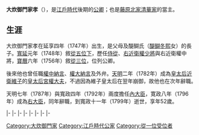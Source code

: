 {{東亞男性歷史人物
|名稱 = 大炊御門家孝
|出生日期 = [[延享|延享]]四年正月二十五（1747年3月6日）
|逝世日期 = [[寬政|寬政]]十一年五月十三（{{death date and age|1799|6|16|1747|3|6}}）
|法號 = 瑤台寺融廓愍統
|身份 = [[從一位|從一位]][[右大臣|右大臣]]
|主君 = [[桃園天皇|桃園天皇]]→[[後櫻町天皇|後櫻町天皇]]→[[後桃園天皇|後桃園天皇]]→[[光格天皇|光格天皇]]
|父親 = {{link-ja|大炊御門經秀|大炊御門経秀}}
|母親 = 醍醐氏
|正室 = 三條氏
|繼室 = 宗氏
|正室之父 = [[三條季晴|三條季晴]]
|正室之母 = 井伊氏
|繼室之父 = [[宗義蕃|宗義蕃]]
|子 = [[大炊御門經久|大炊御門經久]]、五名夭折兒子、大炊御門政憲、禪忍
|女 = 三名夭折女兒、大炊御門宣子、大炊御門梁姬、大炊御門棟姬
|養女 = 大炊御門喜世
}}

{{japanese|japanese=大炊御門 家孝|kana=おおいのみかど いえたか|romaji=Ōinomikado Ietaka}}
'''大炊御門家孝'''（{{bd|1747年|3月6日|1799年|6月16日}}），是[[江戶時代|江戶時代]]後期的[[公卿|公卿]]；也是[[藤原北家|藤原北家]][[清華家|清華家]]的{{link-ja|大炊御門家|大炊御門家}}當主。

==生涯==
大炊御門家孝在延享四年（1747年）出生，是父母{{link-ja|大炊御門經秀|大炊御門経秀}}及醍醐氏（[[醍醐冬熙|醍醐冬熙]]女）的長子。[[寬延|寬延]]元年（1748年）敘[[從五位|從五位下]]，歷任[[侍從|侍從]]、[[近衛府|右近衛權少將]]與右近衛權中將，[[寶曆_(日本)|寶曆]]六年（1756年）敘[[從三位|從三位]]，位列公卿。

後來他也曾任職[[中納言|權中納言]]、[[大納言|權大納言]]及{{link-ja|踏歌節會|踏歌節会}}外弁。[[天明_(日本)|天明]]二年（1782年）成為[[皇太后|皇太后]][[近衛維子|近衛維子]]的[[皇太后宮職|皇太后宮權大夫]]，不過因為維子皇太后在翌年崩御，故他也在次年辭職。

天明七年（1787年）與寬政四年（1792年）兩度擔任[[內大臣|內大臣]]，寛政八年（1796年）成為[[右大臣|右大臣]]，同年辭職，到寬政十一年（1799年）逝世，享年52歲。

{{start box|width=auto}}
{{s-pre}}
|-
{{s-before|{{link-ja|大炊御門經秀|大炊御門経秀}}}}
{{s-title|{{link-ja|大炊御門家|大炊御門家}}當主|1752年12月20日－1799年6月16日}}
{{s-after|[[大炊御門經久|大炊御門經久]]}}
|-
{{s-off}}
|-
{{s-before|[[近衞經熙|近衞經熙]]}}
{{s-title|rows=2|[[內大臣|內大臣]]|1779年5月15日－1787年7月11日<br>1792年1月29日－1792年2月6日}}
{{s-after|[[鷹司政熙|鷹司政熙]]}}
|-
{{s-before|[[久我信通|久我信通]]}}
{{s-after|rows=2|[[西園寺賞季|西園寺賞季]]}}
|-
{{s-before|{{link-ja|二條治孝|二条治孝}}}}
{{s-title|[[右大臣|右大臣]]|1796年5月30日－1796年10月26日}}
|-
{{s-mil}}
|-
{{s-before|鷹司政熙}}
{{s-title|rows=2|{{link-ja|近衛大將|近衛大将|右大將}}|1781年2月4日－1782年4月12日<br>1792年1月29日－1792年2月6日}}
{{s-after|二條治孝}}
|-
{{s-before|久我信通}}
{{s-after|西園寺賞季}}
{{end box}}

{{大炊御門家}}
[[Category:大炊御門家|Category:大炊御門家]]
[[Category:江戶時代公家|Category:江戶時代公家]]
[[Category:從一位受位者|Category:從一位受位者]]